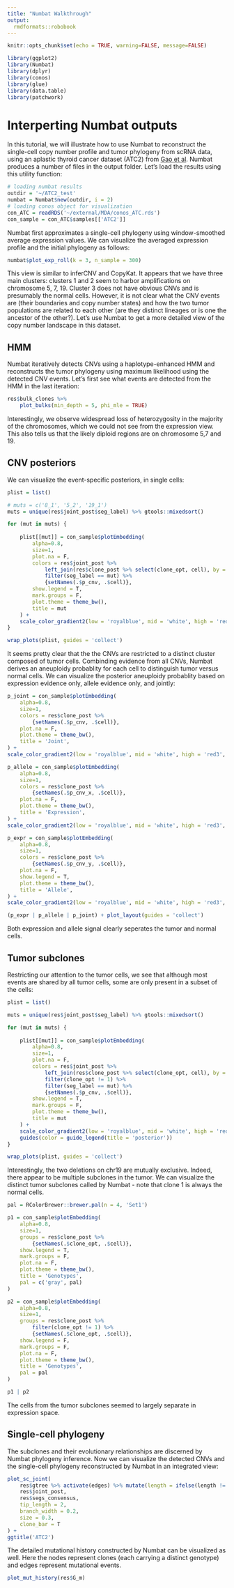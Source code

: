 ```yaml
---
title: "Numbat Walkthrough"
output:
  rmdformats::robobook
---
```



```r
knitr::opts_chunk$set(echo = TRUE, warning=FALSE, message=FALSE)
```

```r
library(ggplot2)
library(Numbat)
library(dplyr)
library(conos)
library(glue)
library(data.table)
library(patchwork)
```

# Interperting Numbat outputs
In this tutorial, we will illustrate how to use Numbat to reconstruct the single-cell copy number profile and tumor phylogeny from scRNA data, using an aplastic thyroid cancer dataset (ATC2) from [Gao et al](https://www.nature.com/articles/s41587-020-00795-2).
Numbat produces a number of files in the output folder. Let's load the results using this utility function:
```r
# loading numbat results
outdir = '~/ATC2_test'
numbat = Numbat$new(outdir, i = 2)
# loading conos object for visualization
con_ATC = readRDS('~/external/MDA/conos_ATC.rds')
con_sample = con_ATC$samples[['ATC2']]
```

Numbat first approximates a single-cell phylogeny using window-smoothed average expression values. We can visualize the averaged expression profile and the initial phylogeny as follows:
```r

numbat$plot_exp_roll(k = 3, n_sample = 300)
```
This view is similar to inferCNV and CopyKat. It appears that we have three main clusters: clusters 1 and 2 seem to harbor amplifications on chromosome 5, 7, 19. Cluster 3 does not have obvious CNVs and is presumably the normal cells. However, it is not clear what the CNV events are (their boundaries and copy number states) and how the two tumor populations are related to each other (are they distinct lineages or is one the ancestor of the other?). Let's use Numbat to get a more detailed view of the copy number landscape in this dataset.

## HMM
Numbat iteratively detects CNVs using a haplotype-enhanced HMM and reconstructs the tumor phylogeny using maximum likelihood using the detected CNV events. Let's first see what events are detected from the HMM in the last iteration:
```r

res$bulk_clones %>%
    plot_bulks(min_depth = 5, phi_mle = TRUE)
```
Interestingly, we observe widespread loss of heterozygosity in the majority of the chromosomes, which we could not see from the expression view. This also tells us that the likely diploid regions are on chromosome 5,7 and 19.

## CNV posteriors

We can visualize the event-specific posteriors, in single cells:
```r

plist = list()

# muts = c('8_1', '5_2', '19_1')
muts = unique(res$joint_post$seg_label) %>% gtools::mixedsort()

for (mut in muts) {
    
    plist[[mut]] = con_sample$plotEmbedding(
        alpha=0.8,
        size=1, 
        plot.na = F, 
        colors = res$joint_post %>%
            left_join(res$clone_post %>% select(clone_opt, cell), by = 'cell') %>%
            filter(seg_label == mut) %>%
            {setNames(.$p_cnv, .$cell)},
        show.legend = T,
        mark.groups = F,
        plot.theme = theme_bw(),
        title = mut
    ) +
    scale_color_gradient2(low = 'royalblue', mid = 'white', high = 'red3', midpoint = 0.5, limits = c(0,1))
}

wrap_plots(plist, guides = 'collect')
```

It seems pretty clear that the the CNVs are restricted to a distinct cluster composed of tumor cells. Combinding evidence from all CNVs, Numbat derives an aneuploidy probablity for each cell to distinguish tumor versus normal cells. We can visualize the posterior aneuploidy probablity based on expression evidence only, allele evidence only, and jointly:
```r

p_joint = con_sample$plotEmbedding(
    alpha=0.8,
    size=1, 
    colors = res$clone_post %>%
        {setNames(.$p_cnv, .$cell)},
    plot.na = F,
    plot.theme = theme_bw(),
    title = 'Joint',
) +
scale_color_gradient2(low = 'royalblue', mid = 'white', high = 'red3', midpoint = 0.5)

p_allele = con_sample$plotEmbedding(
    alpha=0.8,
    size=1, 
    colors = res$clone_post %>%
        {setNames(.$p_cnv_x, .$cell)},
    plot.na = F,
    plot.theme = theme_bw(),
    title = 'Expression',
) +
scale_color_gradient2(low = 'royalblue', mid = 'white', high = 'red3', midpoint = 0.5)

p_expr = con_sample$plotEmbedding(
    alpha=0.8,
    size=1, 
    colors = res$clone_post %>%
        {setNames(.$p_cnv_y, .$cell)},
    plot.na = F,
    show.legend = T,
    plot.theme = theme_bw(),
    title = 'Allele',
) +
scale_color_gradient2(low = 'royalblue', mid = 'white', high = 'red3', midpoint = 0.5)

(p_expr | p_allele | p_joint) + plot_layout(guides = 'collect')

```
Both expression and allele signal clearly seperates the tumor and normal cells.

## Tumor subclones
Restricting our attention to the tumor cells, we see that although most events are shared by all tumor cells, some are only present in a subset of the cells:
```r

plist = list()

muts = unique(res$joint_post$seg_label) %>% gtools::mixedsort()

for (mut in muts) {
    
    plist[[mut]] = con_sample$plotEmbedding(
        alpha=0.8,
        size=1, 
        plot.na = F, 
        colors = res$joint_post %>%
            left_join(res$clone_post %>% select(clone_opt, cell), by = 'cell') %>%
            filter(clone_opt != 1) %>%
            filter(seg_label == mut) %>%
            {setNames(.$p_cnv, .$cell)},
        show.legend = T,
        mark.groups = F,
        plot.theme = theme_bw(),
        title = mut
    ) +
    scale_color_gradient2(low = 'royalblue', mid = 'white', high = 'red3', midpoint = 0.5, limits = c(0,1)) +
    guides(color = guide_legend(title = 'posterior'))
}

wrap_plots(plist, guides = 'collect')
```

Interestingly, the two deletions on chr19 are mutually exclusive. Indeed, there appear to be multiple subclones in the tumor. We can visualize the distinct tumor subclones called by Numbat - note that clone 1 is always the normal cells.
```r

pal = RColorBrewer::brewer.pal(n = 4, 'Set1')

p1 = con_sample$plotEmbedding(
    alpha=0.8,
    size=1, 
    groups = res$clone_post %>%
        {setNames(.$clone_opt, .$cell)},
    show.legend = T,
    mark.groups = F,
    plot.na = F,
    plot.theme = theme_bw(),
    title = 'Genotypes',
    pal = c('gray', pal)
)

p2 = con_sample$plotEmbedding(
    alpha=0.8,
    size=1, 
    groups = res$clone_post %>%
        filter(clone_opt != 1) %>%
        {setNames(.$clone_opt, .$cell)},
    show.legend = F,
    mark.groups = F,
    plot.na = F,
    plot.theme = theme_bw(),
    title = 'Genotypes',
    pal = pal
)

p1 | p2
```
The cells from the tumor subclones seemed to largely separate in expression space.

## Single-cell phylogeny
The subclones and their evolutionary relationships are discerned by Numbat phylogeny inference. Now we can visualize the detected CNVs and the single-cell phylogeny reconstructed by Numbat in an integrated view:
```r
plot_sc_joint(
    res$gtree %>% activate(edges) %>% mutate(length = ifelse(length != 0 & (!leaf), 4, length)),
    res$joint_post,
    res$segs_consensus,
    tip_length = 2,
    branch_width = 0.2,
    size = 0.3,
    clone_bar = T
) +
ggtitle('ATC2')
```
The detailed mutational history constructed by Numbat can be visualized as well. Here the nodes represent clones (each carrying a distinct genotype) and edges represent mutational events. 
```r
plot_mut_history(res$G_m)
```

